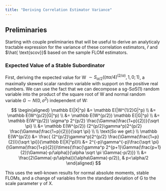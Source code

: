 ```yaml
---
title: "Deriving Correlation Estimator Variance"
---
```


## Preliminaries

Starting with couple preliminaries that will be useful to derive an analyticaly tractable expression for the variance of these correlation estimators, $\hat r$ and $\hat{ \text{scov}}$ based on the sample FLOM estimators.

### Expected Value of a Stable Subordinator

First, deriving the expected value for W $\sim S_{\alpha/2}((\pi \alpha/4)^{(2/\alpha)},1, 0;1)$, a maximally skewed scalar random variable with support on the positive real numbers. We can use the fact that we can decompose a sg-S$\alpha$S(1) random variable into the product of the square root of W and normal random variable $G \sim N(0,\sigma^2)$ independent of W:

$$
\begin{aligned}
\mathbb E(|X|^p) &= \mathbb E(|W^{1/2}G|^p) \\
&= \mathbb E(W^{p/2}|G|^p) \\
&= \mathbb E(W^{p/2}) \mathbb E(|G|^p) \\
&= \mathbb E(W^{p/2}) \sigma^p 2^{p/2} \frac{\Gamma(\frac{1+p}{2})}{\sqrt \pi} \\
&= \mathbb E(W^{p/2}) (2^{p/2}\gamma^p)2^{p/2} \frac{\Gamma(\frac{1+p}{2})}{\sqrt \pi} \\
\\ \text{So we get:} \\
\mathbb E(W^{p/2}) &= \frac{ (2^{p/2}\gamma^p)2^{p/2} \frac{\Gamma(\frac{1+p}{2})}{\sqrt \pi}}{\mathbb E(|X|^p)}\\
&=  2^{-p}\gamma^{-p}\frac{\sqrt \pi}{\Gamma(\frac{1+p}{2})}\times{\frac{\gamma^p 2^{p+1}\Gamma(\frac{p+1}{2})\Gamma(-p/\alpha)}{\alpha \sqrt \pi \Gamma(-p/2)}} \\
&= \frac{2\Gamma(-p/\alpha)}{\alpha\Gamma(-p/2)}, & p<\alpha/2
\end{aligned}
$$

This uses the well-known results for normal absolute moments, stable FLOMs, and a change of variables from the standard deviation of G to the scale parameter $\gamma$ of X.
